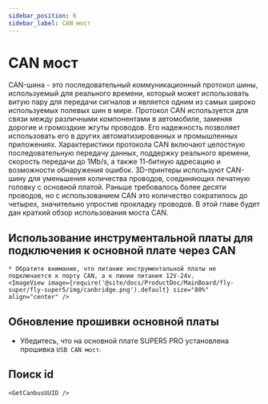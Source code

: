 ```yaml
---
sidebar_position: 6
sidebar_label: CAN мост
---
```







# CAN мост

CAN-шина - это последовательный коммуникационный протокол шины, используемый для реального времени, который может использовать витую пару для передачи сигналов и является одним из самых широко используемых полевых шин в мире. Протокол CAN используется для связи между различными компонентами в автомобиле, заменяя дорогие и громоздкие жгуты проводов. Его надежность позволяет использовать его в других автоматизированных и промышленных приложениях. Характеристики протокола CAN включают целостную последовательную передачу данных, поддержку реального времени, скорость передачи до 1Mb/s, а также 11-битную адресацию и возможности обнаружения ошибок.
3D-принтеры используют CAN-шину для уменьшения количества проводов, соединяющих печатную головку с основной платой. Раньше требовалось более десяти проводов, но с использованием CAN это количество сократилось до четырех, значительно упростив прокладку проводов.
В этой главе будет дан краткий обзор использования моста CAN.

## Использование инструментальной платы для подключения к основной плате через CAN

    * Обратите внимание, что питание инструментальной платы не подключается к порту CAN, а к линии питания 12V-24v.
    <ImageView image={require('@site/docs/ProductDoc/MainBoard/fly-super/fly-super5/img/canbridge.png').default} size="80%" align="center" />


## Обновление прошивки основной платы

* Убедитесь, что на основной плате SUPER5 PRO установлена прошивка `USB CAN мост`.


## Поиск id

    <GetCanbusUUID />